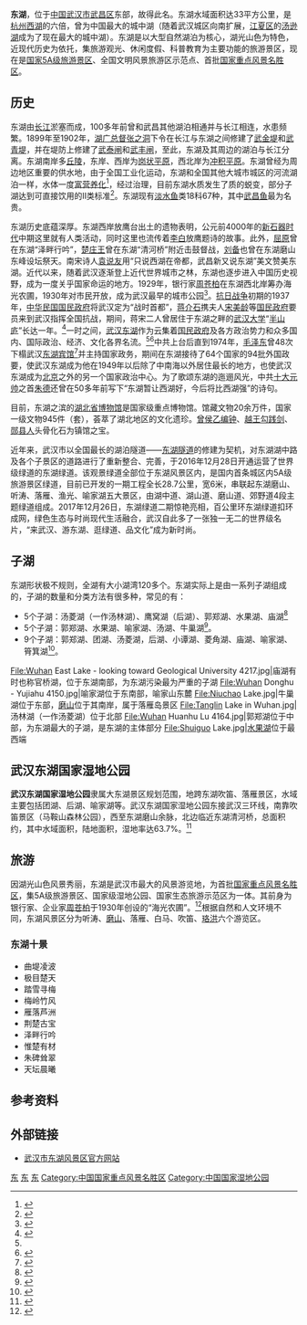 {{about|位于中国湖北省武汉市的湖泊||东湖}}
{{Infobox lake
 |湖泊名稱 =东湖
 |湖泊照片 = Wuhan east lake.jpg
 |湖泊照片標題 =
 |測深圖 =
 |測深圖標題 =
 |湖泊所在地 =[[湖北省|湖北省]][[武汉市|武汉市]]
 |湖泊類别 =[[淡水湖|淡水湖]]
 |流入 =
 |流出 =
 |集水區面积 =127.5平方千米
 |集水區國家 ={{PRC}}
 |湖泊長度 =11.8公里
 |湖泊闊度 =6.2公里
 |湖泊面積 =33.7平方千米
 |平均深度 =2.8米
 |最深深度 =6米
 |水體體積 =9418万立方米
 |湖水停留時間 =
 |湖岸線長度 =115.5千米<ref name="multiple">{{cite book|author=《中国河湖大典》编纂委员会|title=《中国河湖大典·长江卷》|year=2010|publisher=中国水利水电出版社|location=北京|isbn=978-7-5084-6512-8}}</ref>
 |湖中島嶼 =
 |湖邊城鎮 =
}}

{{Infobox A-level scenic spot
|name=武汉市东湖生态旅游风景区
|image=East_Lake_Wuhan.JPG
|image_size=<!--图片大小-->
|alt=<!--图片描述-->
|caption=<!--图片说明-->
|level=AAAAA
|assess=2013年<ref>{{cite web |author1=万强 |title=武汉东湖风景区升至国家5A级 继黄鹤楼后第2家 _湖北频道_凤凰网 |url=http://hb.ifeng.com/news/fygc/detail_2013_10/14/1325577_0.shtml |website=hb.ifeng.com |publisher=凤凰网湖北 |accessdate=2021-06-28 |archive-date=2021-06-28 |archive-url=https://web.archive.org/web/20210628113152/http://hb.ifeng.com/news/fygc/detail_2013_10/14/1325577_0.shtml }}</ref>
|district=[[湖北省|湖北省]][[武汉市|武汉市]]
}}
'''东湖'''，位于[[中华人民共和国|中国]][[武汉市|武汉市]][[武昌区|武昌区]]东部，故得此名。东湖水域面积达33平方公里，是[[杭州西湖|杭州西湖]]的六倍，曾为中国最大的城中湖（随着武汉城区向南扩展，[[江夏区|江夏区]]的[[汤逊湖|汤逊湖]]成为了现在最大的城中湖）。东湖是以大型自然湖泊为核心，湖光山色为特色，近现代历史为依托，集旅游观光、休闲度假、科普教育为主要功能的旅游景区，现在是[[国家5A级旅游景区|国家5A级旅游景区]]、全国文明风景旅游区示范点、首批[[中华人民共和国国家级风景名胜区列表|国家重点风景名胜区]]。

==历史==
东湖由[[长江|长江]]淤塞而成，100多年前曾和武昌其他湖泊相通并与长江相连，水患频繁。1899年至1902年，[[湖广总督|湖广总督]][[张之洞|张之洞]]下令在长江与东湖之间修建了[[武金堤|武金堤]]和[[武青堤|武青堤]]，并在堤防上修建了[[武泰闸|武泰闸]]和[[武丰闸|武丰闸]]，至此，东湖及其周边的湖泊与长江分离。东湖南岸多[[丘陵|丘陵]]，东岸、西岸为[[岗状平原|岗状平原]]，西北岸为[[冲积平原|冲积平原]]。东湖曾经为周边地区重要的供水地，由于全国工业化运动，东湖和全国其他大城市城区的河流湖泊一样，水体一度[[富营养化|富营养化]]<ref name="multiple">{{cite book|author=《中国河湖大典》编纂委员会|title=《中国河湖大典·长江卷》|year=2010|publisher=中国水利水电出版社|location=北京|isbn=978-7-5084-6512-8}}</ref>，经过治理，目前东湖水质发生了质的蜕变，部分子湖达到可直接饮用的II类标准<ref>{{cite web|author1=长江日报|title=东湖水质40年来今最好 从鱼儿嫌弃到可以放心游泳|url=http://www.hb.xinhuanet.com/2017-06/16/c_1121152192.htm|publisher=新华网|accessdate=2017-07-26|archive-url=https://web.archive.org/web/20170726104242/http://www.hb.xinhuanet.com/2017-06/16/c_1121152192.htm|archive-date=2017-07-26|dead-url=yes}}</ref>。东湖现有[[淡水鱼|淡水鱼]]类18科67种，其中[[武昌鱼|武昌鱼]]最为名贵。

东湖历史底蕴深厚。东湖西岸放鹰台出土的遗物表明，公元前4000年的[[新石器时代|新石器时代]]中期这里就有人类活动，同时这里也流传着[[李白|李白]]放鹰题诗的故事。此外，[[屈原|屈原]]曾在东湖“泽畔行吟”，[[楚庄王|楚庄王]]曾在东湖“清河桥”附近击鼓督战，[[刘备|刘备]]也曾在东湖磨山东峰设坛祭天。南宋诗人[[袁说友|袁说友]]用“只说西湖在帝都，武昌新又说东湖”美文赞美东湖。近代以来，随着武汉逐渐登上近代世界城市之林，东湖也逐步进入中国历史视野，成为一度关乎国家命运的地方。1929年，银行家[[周苍柏|周苍柏]]在东湖西北岸筹办海光农圃，1930年对市民开放，成为武汉最早的城市公园<ref>{{cite web|url=http://www.cnhubei.com/ctdsb/ctdsbsgk/ctdsb48/200811/t487160.shtml|title=苍柏园，见证东湖前世今生|publisher=荆楚网|date=2008-11-06|accessdate=2019-06-26|archive-date=2020-04-28|archive-url=https://web.archive.org/web/20200428193554/http://www.cnhubei.com/ctdsb/ctdsbsgk/ctdsb48/200811/t487160.shtml}}</ref>。[[抗日战争|抗日战争]]初期的1937年，[[中华民国|中华民国]][[国民政府|国民政府]]将武汉定为“战时首都”，[[蒋介石|蒋介石]]携夫人[[宋美龄|宋美龄]]等[[国民政府|国民政府]]要员来到武汉指挥全国抗战，期间，蒋宋二人曾居住于东湖之畔的[[武汉大学|武汉大学]]“[[半山庐|半山庐]]”长达一年。<ref name=page81-83>{{harvnb|皮明庥，郑自来|2011|p=81-83}}</ref>一时之间，[[武汉东湖|武汉东湖]]作为云集着[[国民政府|国民政府]]及各方政治势力和众多国内、国际政治、经济、文化各界名流。<ref name=page81-83/><ref>{{harvnb|皮明庥主编|2005|p=309-310}}</ref>中共上台后直到1974年，[[毛泽东|毛泽东]]曾48次下榻武汉[[东湖宾馆_(武汉)|东湖宾馆]]<ref>{{cite web|author1=武汉东湖宾馆|title=东湖宾馆|url=http://www.el-h.com/hotelinfo.html|publisher=武汉东湖宾馆|accessdate=2017-07-26|archive-date=2017-08-03|archive-url=https://web.archive.org/web/20170803214117/http://www.el-h.com/hotelinfo.html|dead-url=no}}</ref>并主持国家政务，期间在东湖接待了64个国家的94批外国政要，使武汉东湖成为他在1949年以后除了中南海以外居住最长的地方，也使武汉东湖成为[[北京|北京]]之外的另一个国家政治中心。为了歌颂东湖的迤逦风光，中共[[十大元帅|十大元帅]]之首[[朱德|朱德]]还曾在50多年前写下“东湖暂让西湖好，今后将比西湖强”的诗句。

目前，东湖之滨的[[湖北省博物馆|湖北省博物馆]]是国家级重点博物馆。馆藏文物20余万件，国家一级文物945件（套），荟萃了湖北地区的文化遗珍。[[曾侯乙编钟|曾侯乙编钟]]、[[越王勾践剑|越王勾践剑]]、[[郧县人|郧县人]]头骨化石为镇馆之宝。

近年来，武汉市以全国最长的湖泊隧道——[[东湖隧道|东湖隧道]]的修建为契机，对东湖湖中路及各个子景区的道路进行了重新整合、完善，于2016年12月28日开通运营了世界级绿道的东湖绿道。该观景绿道全部位于东湖风景区内，是国内首条城区内5A级旅游景区绿道，目前已开发的一期工程全长28.7公里，宽6米，串联起东湖磨山、听涛、落雁、渔光、喻家湖五大景区，由湖中道、湖山道、磨山道、郊野道4段主题绿道组成。2017年12月26日，东湖绿道二期惊艳亮相，百公里环东湖绿道扣环成网，绿色生态与时尚现代生活融合，武汉自此多了一张独一无二的世界级名片，“来武汉、游东湖、逛绿道、品文化”成为新时尚。

==子湖==
东湖形状极不规则，全湖有大小湖湾120多个。东湖实际上是由一系列子湖组成的，子湖的数量和分类方法有很多种，常见的有：
* 5个子湖：汤菱湖（一作汤林湖）、鹰窝湖（后湖）、郭郑湖、水果湖、庙湖<ref>{{cite web | language = Zh-hans | publisher = 荆楚网 | title = 东湖水质升至Ⅳ类 拖后腿的庙湖被“开除” | url = http://info.cnhubei.com/html/24/n-12424.html | date = 2010-03-12 | accessdate = 2011-03-21 }}{{Dead link|date=2018年11月 |bot=InternetArchiveBot |fix-attempted=yes }}</ref>
* 5个子湖：郭郑湖、水果湖、喻家湖、汤湖、牛巢湖<ref>{{cite web | language = Zh-hans | publisher = 新浪旅游 | title = 小春假期下的迷醉之旅：武汉赏樱花(图) | url = http://travel.sina.com.cn/china/2009-04-03/113674579.shtml | date = 2009-04-03 | accessdate = 2011-03-21 | archive-date = 2022-04-09 | archive-url = https://web.archive.org/web/20220409033430/http://travel.sina.com.cn/china/2009-04-03/113674579.shtml }}</ref>。
* 9个子湖：郭郑湖、团湖、汤菱湖，后湖、小谭湖、菱角湖、庙湖、喻家湖、筲箕湖<ref>{{cite web | language = Zh-hans | publisher = 湖北省人民政府 | title = 自然天成 浪漫轻灵：六大成果勾画未来东湖 | url = http://www.hubei.gov.cn/wbdy/200711/t20071116_38819.htm | date = 2007-11-16 | accessdate = 2011-03-21 | deadurl = yes | archiveurl = https://archive.is/20120801120518/http://www.hubei.gov.cn/wbdy/200711/t20071116_38819.htm | archivedate = 2012-08-01 }}</ref>。
<gallery>
File:Wuhan East Lake - looking toward Geological University 4217.jpg|庙湖有时也称官桥湖，位于东湖南部，为东湖污染最为严重的子湖
File:Wuhan Donghu - Yujiahu 4150.jpg|喻家湖位于东南部，喻家山东麓
File:Niuchao Lake.jpg|牛巢湖位于东部，[[磨山|磨山]]位于其南岸，属于落雁岛景区
File:Tanglin Lake in Wuhan.jpg|汤林湖（一作汤菱湖）位于北部
File:Wuhan Huanhu Lu 4164.jpg|郭郑湖位于中部，为东湖最大的子湖，是东湖的主体部分
File:Shuiguo Lake.jpg|[[水果湖|水果湖]]位于最西端
</gallery>

== 武汉东湖国家湿地公园 ==
{{中国自然保护单位
|级别 = 国家湿地公园<!-- 自然保护单位的级别和类别，可填项有国家公园、国家级自然保护区、国家级海洋特别保护区、国家森林公园、国家湿地公园、国家城市湿地公园、国家级风景名胜区、省级自然保护区、省级海洋特别保护区、省级森林公园、省级湿地公园、省级城市湿地公园、省级风景名胜区、市县级自然保护区、市县级海洋特别保护区、市县级森林公园、市县级湿地公园、市县级城市湿地公园和市县级风景名胜区 -->
|名称 = 武汉东湖<!-- 自然保护单位名称，默认为页面名称 -->
|子项 = <!-- 自然保护单位子项名称 -->
|图片 = Wuhan Donghu - Yujiahu - fishing nets 4151.jpg
<!-- 使用图片 -->
|图片大小 = <!-- 图片大小，以px表示 -->
|说明 = 喻家湖<!-- 图片说明 -->
|省名 = <!-- 省级自然保护单位所在的省、自治区、直辖市名称。国家级自然保护单位不要填 -->
|市/县名 = <!-- 市县级自然保护单位所在市县的名称，国家级和省级不要填 -->
|所在 = [[武汉市|武汉市]][[武昌区|武昌区]]<!-- 自然保护单位所在地，以下一级行政区划名开头，不使用旗帜模板，不加国名 -->
|分类 = <!-- 自然保护单位分类，例如自然保护区的保护对象、森林公园的景观特征等 -->
|建立时间 = <!-- 自然保护单位建立的时间 -->
|面积 = 总面积：{{Convert|10.2|km2|mu}}<br>水域面积：{{Convert|6.5|km2|mu}}
|坐标 = {{Coord|30|33|00|N|114|20|55.2|E|type:mountain}}
{{Location map
| China Hubei
| label = 武汉东湖国家湿地公园
| label_size = 90
| lat_deg = 30.55
| lon_deg = 114.34866666667
| position = top
| width = 
| float = center 
| caption = 
}}
}}

'''武汉东湖国家湿地公园'''隶属大东湖景区规划范围，地跨东湖吹笛、落雁景区，水域主要包括团湖、后湖、喻家湖等。武汉东湖国家湿地公园东接武汉三环线，南靠吹笛景区（马鞍山森林公园），西至东湖磨山余脉，北边临近东湖清河桥，总面积约{{Convert|10.2|km2|mu}}，其中水域面积{{Convert|6.5|km2|mu}}，陆地面积{{Convert|3.7|km2|mu}}，湿地率达63.7%。<ref>{{cite web |title=武汉东湖国家湿地公园管理处公园区位图,入园资讯,武汉东湖国家湿地公园管理处 |url=http://www.donghusd.com/guide/ |website=www.donghusd.com |accessdate=2019-11-20 |archive-date=2022-04-09 |archive-url=https://web.archive.org/web/20220409033437/http://www.donghusd.com/guide/ }}</ref>

==旅游==
因湖光山色风景秀丽，东湖是武汉市最大的风景游览地，为首批[[国家重点风景名胜区|国家重点风景名胜区]]，集5A级旅游景区、国家级湿地公园、国家生态旅游示范区为一体。其前身为银行家、企业家[[周苍柏|周苍柏]]于1930年创设的“海光农圃”。<ref>{{cite web |title=走进东湖 |url=http://www.whdonghu.gov.cn/zjdh_6322/ |website=www.whdonghu.gov.cn |publisher=武汉东湖生态旅游风景区 |accessdate=2021-06-28 |archive-date=2021-06-28 |archive-url=https://web.archive.org/web/20210628112243/http://www.whdonghu.gov.cn/zjdh_6322/ }}</ref>根据自然和人文环境不同，东湖风景区分为听涛、[[磨山|磨山]]、落雁、白马、吹笛、[[武汉大学早期建筑|珞洪]]六个游览区。

=== 东湖十景 ===
* 曲堤凌波
* 极目楚天
* 踏雪寻梅
* 梅岭竹风
* 雁落芦洲
* 荆楚古宝
* 泽畔行吟
* 惟楚有材
* 朱碑耸翠
* 天坛晨曦

==参考资料==
{{Portal box|武汉|地理}}
{{reflist}}

== 外部链接 ==
{{commonscat|East Lake (Wuhan)}}
*[https://web.archive.org/web/20060720102058/http://www.whdonghu.com/ 武汉市东湖风景区官方网站]

{{武汉文化}}
{{武汉湖泊}}
{{国家5A级旅游景区}}
{{Coord|30|34|N|114|23|E|display=title|region:CN-62_type:landmark}}
[[Category:武汉湖泊|东]]
[[Category:武汉旅游|东]]
[[Category:中国淡水湖|东]]
[[Category:中国国家重点风景名胜区|Category:中国国家重点风景名胜区]]
[[Category:中国国家湿地公园|Category:中国国家湿地公园]]